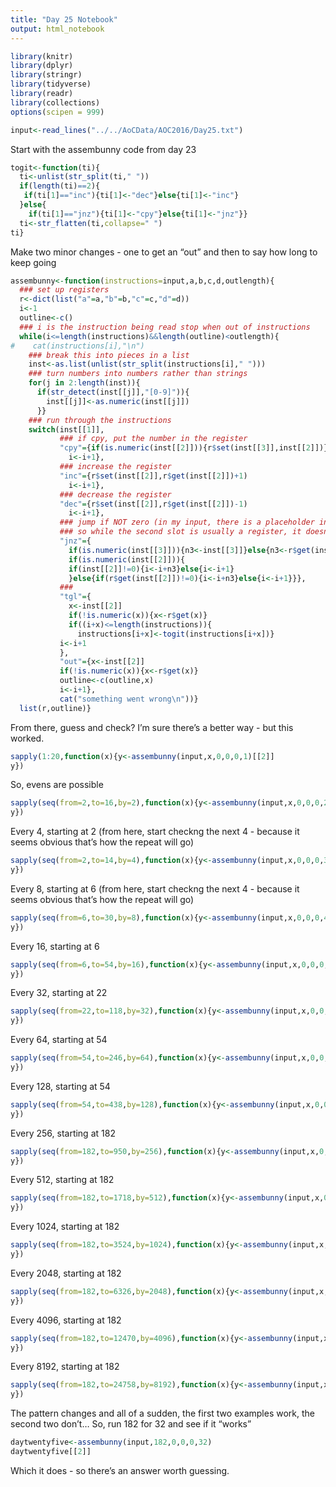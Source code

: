 ```yaml
---
title: "Day 25 Notebook"
output: html_notebook
---
```


```r
library(knitr)
library(dplyr)
library(stringr)
library(tidyverse)
library(readr)
library(collections)
options(scipen = 999)
```

```r
input<-read_lines("../../AoCData/AOC2016/Day25.txt")
```

Start with the assembunny code from day 23


```r
togit<-function(ti){
  ti<-unlist(str_split(ti," "))
  if(length(ti)==2){
   if(ti[1]=="inc"){ti[1]<-"dec"}else{ti[1]<-"inc"}
  }else{
    if(ti[1]=="jnz"){ti[1]<-"cpy"}else{ti[1]<-"jnz"}}
  ti<-str_flatten(ti,collapse=" ")
ti}

```

Make two minor changes - one to get an "out" and then to say how long to keep going

```r
assembunny<-function(instructions=input,a,b,c,d,outlength){
  ### set up registers
  r<-dict(list("a"=a,"b"=b,"c"=c,"d"=d))
  i<-1
  outline<-c()
  ### i is the instruction being read stop when out of instructions
  while(i<=length(instructions)&&length(outline)<outlength){
#    cat(instructions[i],"\n")
    ### break this into pieces in a list
    inst<-as.list(unlist(str_split(instructions[i]," ")))
    ### turn numbers into numbers rather than strings
    for(j in 2:length(inst)){
      if(str_detect(inst[[j]],"[0-9]")){
        inst[[j]]<-as.numeric(inst[[j]])
      }}
    ### run through the instructions
    switch(inst[[1]],
           ### if cpy, put the number in the register
           "cpy"={if(is.numeric(inst[[2]])){r$set(inst[[3]],inst[[2]])}else{r$set(inst[[3]],r$get(inst[[2]]))}
             i<-i+1},
           ### increase the register
           "inc"={r$set(inst[[2]],r$get(inst[[2]])+1)
             i<-i+1},
           ### decrease the register
           "dec"={r$set(inst[[2]],r$get(inst[[2]])-1)
             i<-i+1},
           ### jump if NOT zero (in my input, there is a placeholder instruction,
           ### so while the second slot is usually a register, it doesn't have to be)
           "jnz"={
             if(is.numeric(inst[[3]])){n3<-inst[[3]]}else{n3<-r$get(inst[[3]])}
             if(is.numeric(inst[[2]])){
             if(inst[[2]]!=0){i<-i+n3}else{i<-i+1}
             }else{if(r$get(inst[[2]])!=0){i<-i+n3}else{i<-i+1}}},
           ###  
           "tgl"={
             x<-inst[[2]]
             if(!is.numeric(x)){x<-r$get(x)}
             if((i+x)<=length(instructions)){
               instructions[i+x]<-togit(instructions[i+x])}
           i<-i+1
           },
           "out"={x<-inst[[2]]
           if(!is.numeric(x)){x<-r$get(x)}
           outline<-c(outline,x)
           i<-i+1},
           cat("something went wrong\n"))}
  list(r,outline)}
```

From there, guess and check?
I'm sure there's a better way - but this worked.

```r
sapply(1:20,function(x){y<-assembunny(input,x,0,0,0,1)[[2]]
y})
```
So, evens are possible

```r
sapply(seq(from=2,to=16,by=2),function(x){y<-assembunny(input,x,0,0,0,2)[[2]]
y})
```
Every 4, starting at 2 (from here, start checkng the next 4 - because it seems obvious that's how the repeat will go)
```r
sapply(seq(from=2,to=14,by=4),function(x){y<-assembunny(input,x,0,0,0,3)[[2]]
y})
```
Every 8, starting at 6 (from here, start checkng the next 4 - because it seems obvious that's how the repeat will go)
```r
sapply(seq(from=6,to=30,by=8),function(x){y<-assembunny(input,x,0,0,0,4)[[2]]
y})
```
Every 16, starting at 6
```r
sapply(seq(from=6,to=54,by=16),function(x){y<-assembunny(input,x,0,0,0,5)[[2]]
y})
```
Every 32, starting at 22
```r
sapply(seq(from=22,to=118,by=32),function(x){y<-assembunny(input,x,0,0,0,6)[[2]]
y})
```
Every 64, starting at 54
```r
sapply(seq(from=54,to=246,by=64),function(x){y<-assembunny(input,x,0,0,0,7)[[2]]
y})
```
Every 128, starting at 54
```r
sapply(seq(from=54,to=438,by=128),function(x){y<-assembunny(input,x,0,0,0,8)[[2]]
y})
```
Every 256, starting at 182
```r
sapply(seq(from=182,to=950,by=256),function(x){y<-assembunny(input,x,0,0,0,9)[[2]]
y})
```
Every 512, starting at 182
```r
sapply(seq(from=182,to=1718,by=512),function(x){y<-assembunny(input,x,0,0,0,10)[[2]]
y})
```

Every 1024, starting at 182
```r
sapply(seq(from=182,to=3524,by=1024),function(x){y<-assembunny(input,x,0,0,0,11)[[2]]
y})
```
Every 2048, starting at 182
```r
sapply(seq(from=182,to=6326,by=2048),function(x){y<-assembunny(input,x,0,0,0,12)[[2]]
y})
```

Every 4096, starting at 182
```r
sapply(seq(from=182,to=12470,by=4096),function(x){y<-assembunny(input,x,0,0,0,13)[[2]]
y})
```
Every 8192, starting at 182
```r
sapply(seq(from=182,to=24758,by=8192),function(x){y<-assembunny(input,x,0,0,0,15)[[2]]
y})
```
The pattern changes and all of a sudden, the first two examples work, the second two don't... So, run 182 for 32 and see if it "works"

```r
daytwentyfive<-assembunny(input,182,0,0,0,32)
daytwentyfive[[2]]
```
Which it does - so there's an answer worth guessing.